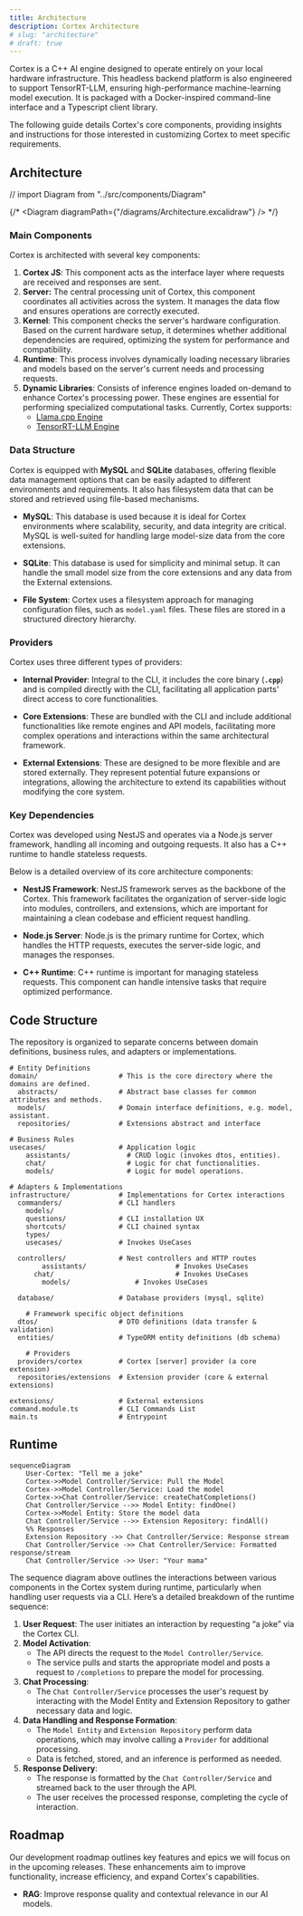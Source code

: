 ```yaml
---
title: Architecture
description: Cortex Architecture
# slug: "architecture"
# draft: true
---
```


Cortex is a C++ AI engine designed to operate entirely on your local hardware infrastructure. This headless backend platform is also engineered to support TensorRT-LLM, ensuring high-performance machine-learning model execution. It is packaged with a Docker-inspired command-line interface and a Typescript client library.

The following guide details Cortex's core components, providing insights and instructions for those interested in customizing Cortex to meet specific requirements.

## Architecture

// import Diagram from "../src/components/Diagram"

{/* <Diagram diagramPath={"/diagrams/Architecture.excalidraw"} /> */}

### Main Components

Cortex is architected with several key components:

1. **Cortex JS**: This component acts as the interface layer where requests are received and responses are sent.
2. **Server:** The central processing unit of Cortex, this component coordinates all activities across the system. It manages the data flow and ensures operations are correctly executed.
3. **Kernel**: This component checks the server's hardware configuration. Based on the current hardware setup, it determines whether additional dependencies are required, optimizing the system for performance and compatibility.
4. **Runtime**: This process involves dynamically loading necessary libraries and models based on the server's current needs and processing requests.
5. **Dynamic Libraries**: Consists of inference engines loaded on-demand to enhance Cortex's processing power. These engines are essential for performing specialized computational tasks. Currently, Cortex supports:
   - [Llama.cpp Engine](/docs/cortex-llamacpp)
   - [TensorRT-LLM Engine](/docs/cortex-tensorrt-llm)

### Data Structure

Cortex is equipped with **MySQL** and **SQLite** databases, offering flexible data management options that can be easily adapted to different environments and requirements. It also has filesystem data that can be stored and retrieved using file-based mechanisms.

- **MySQL**: This database is used because it is ideal for Cortex environments where scalability, security, and data integrity are critical. MySQL is well-suited for handling large model-size data from the core extensions.

- **SQLite**: This database is used for simplicity and minimal setup. It can handle the small model size from the core extensions and any data from the External extensions.

- **File System**: Cortex uses a filesystem approach for managing configuration files, such as `model.yaml` files. These files are stored in a structured directory hierarchy.

### Providers
Cortex uses three different types of providers:

- **Internal Provider**: Integral to the CLI, it includes the core binary (**`.cpp`**) and is compiled directly with the CLI, facilitating all application parts' direct access to core functionalities.

- **Core Extensions**: These are bundled with the CLI and include additional functionalities like remote engines and API models, facilitating more complex operations and interactions within the same architectural framework.

- **External Extensions**: These are designed to be more flexible and are stored externally. They represent potential future expansions or integrations, allowing the architecture to extend its capabilities without modifying the core system.

### Key Dependencies

Cortex was developed using NestJS and operates via a Node.js server framework, handling all incoming and outgoing requests. It also has a C++ runtime to handle stateless requests.

Below is a detailed overview of its core architecture components:

- **NestJS Framework**: NestJS framework serves as the backbone of the Cortex. This framework facilitates the organization of server-side logic into modules, controllers, and extensions, which are important for maintaining a clean codebase and efficient request handling.

- **Node.js Server**: Node.js is the primary runtime for Cortex, which handles the HTTP requests, executes the server-side logic, and manages the responses.

- **C++ Runtime**: C++ runtime is important for managing stateless requests. This component can handle intensive tasks that require optimized performance.

## Code Structure

The repository is organized to separate concerns between domain definitions, business rules, and adapters or implementations.

```
# Entity Definitions
domain/                    # This is the core directory where the domains are defined.
  abstracts/               # Abstract base classes for common attributes and methods.
  models/                  # Domain interface definitions, e.g. model, assistant.
  repositories/            # Extensions abstract and interface

# Business Rules
usecases/                  # Application logic
	assistants/              # CRUD logic (invokes dtos, entities).
	chat/                    # Logic for chat functionalities.
	models/                  # Logic for model operations.

# Adapters & Implementations
infrastructure/            # Implementations for Cortex interactions
  commanders/              # CLI handlers
    models/
    questions/             # CLI installation UX
    shortcuts/             # CLI chained syntax
    types/
    usecases/              # Invokes UseCases

  controllers/             # Nest controllers and HTTP routes
		assistants/						 # Invokes UseCases
	  chat/     						 # Invokes UseCases
		models/                # Invokes UseCases

  database/                # Database providers (mysql, sqlite)

	# Framework specific object definitions
  dtos/                    # DTO definitions (data transfer & validation)
  entities/                # TypeORM entity definitions (db schema)

	# Providers
  providers/cortex         # Cortex [server] provider (a core extension)
  repositories/extensions  # Extension provider (core & external extensions)

extensions/                # External extensions
command.module.ts          # CLI Commands List
main.ts                    # Entrypoint

```

## Runtime

```mermaid
sequenceDiagram
    User-Cortex: "Tell me a joke"
    Cortex->>Model Controller/Service: Pull the Model
    Cortex->>Model Controller/Service: Load the model
    Cortex->>Chat Controller/Service: createChatCompletions()
    Chat Controller/Service -->> Model Entity: findOne()
    Cortex->>Model Entity: Store the model data
    Chat Controller/Service -->> Extension Repository: findAll()
    %% Responses
    Extension Repository ->> Chat Controller/Service: Response stream
    Chat Controller/Service ->> Chat Controller/Service: Formatted response/stream
    Chat Controller/Service ->> User: "Your mama"
```

The sequence diagram above outlines the interactions between various components in the Cortex system during runtime, particularly when handling user requests via a CLI. Here’s a detailed breakdown of the runtime sequence:

1. **User Request**: The user initiates an interaction by requesting “a joke” via the Cortex CLI.
2. **Model Activation**:
   - The API directs the request to the `Model Controller/Service`.
   - The service pulls and starts the appropriate model and posts a request to `/completions` to prepare the model for processing.
3. **Chat Processing**:
   - The `Chat Controller/Service` processes the user's request by interacting with the Model Entity and Extension Repository to gather necessary data and logic.
4. **Data Handling and Response Formation**:
   - The `Model Entity` and `Extension Repository` perform data operations, which may involve calling a `Provider` for additional processing.
   - Data is fetched, stored, and an inference is performed as needed.
5. **Response Delivery**:
   - The response is formatted by the `Chat Controller/Service` and streamed back to the user through the API.
   - The user receives the processed response, completing the cycle of interaction.

## Roadmap

Our development roadmap outlines key features and epics we will focus on in the upcoming releases. These enhancements aim to improve functionality, increase efficiency, and expand Cortex's capabilities.

- **RAG**: Improve response quality and contextual relevance in our AI models.
